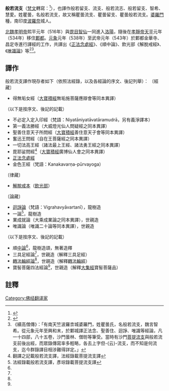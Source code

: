 {{佛教}}
'''般若流支'''（[[梵文|梵文]]轉寫：{{IAST|Prajñāruci}}<ref>{{cite encyclopedia
| url = http://buddhaspace.org/dict/dfb/data/%25E7%259E%25BF%25E6%259B%2587%25E8%2588%25AC%25E8%258B%25A5%25E6%25B5%2581%25E6%2594%25AF.html
| title = 瞿曇般若流支
| author = [[丁福保|丁福保]]
| encyclopedia = 佛學大辭典
| access-date = 2020-09-23
| archive-date = 2020-09-23
| archive-url = https://web.archive.org/web/20200923202622/http://buddhaspace.org/dict/dfb/data/%25E7%259E%25BF%25E6%259B%2587%25E8%2588%25AC%25E8%258B%25A5%25E6%25B5%2581%25E6%2594%25AF.html
| dead-url = no
}}</ref>），也譯作般若留支、流支、般若流志、般若留支、智希、慧愛。姓瞿曇，名般若流支，故又稱瞿曇流支、瞿曇留支、瞿曇般若流支。[[婆羅門|婆羅門]]種，南印度[[波羅奈|波羅奈]]城人。

[[北魏孝明帝|北魏孝明帝]]熙平元年（516年）與[[毘目智仙|毘目智仙]]一同進入[[洛陽|洛陽]]，隨後在[[孝靜帝|孝靜帝]][[天平_(東魏)|天平]]元年（534年）移住[[鄴|鄴都]]。[[元象|元象]]元年（538年）至武帝元年（543年）於鄴都金華寺、昌定寺進行譯經的工作，共譯出《[[正法念處經|正法念處經]]》、《順中論》、飲光部《解脫戒經》、《[[唯識二十論|唯識論]]》等<ref>{{cite web | url=http://dev.ddbc.edu.tw/authority/person/?fromInner=A000852 | title=人名規範資料庫 | publisher=法鼓佛教學院 | access-date=2013-09-19 | archive-url=https://web.archive.org/web/20130921053405/http://dev.ddbc.edu.tw/authority/person/?fromInner=A000852 | archive-date=2013-09-21 | dead-url=yes }}</ref><ref>《續高僧傳》：「有南天竺波羅柰城婆羅門，姓瞿曇氏，名般若流支，魏言智希。從元象元年至興和末，於鄴城譯正法念、聖善住、迴諍、唯識等經論，凡一十四部，八十五卷，沙門曇林、僧昉等筆受。當時有沙門[[菩提流支|菩提流支]]與般若流支前後出經，而眾錄傳寫率多輕略，各去上字但-{云}-流支，而不知是何流支，迄今群錄譯目相涉難得詳定。」</ref>。

==譯作==
般若流支譯作現存者如下（依照法經錄，以及各經論的序文、後記列舉）：
{{Refbegin|30em}}
〔經藏〕
* 得無垢女經（[[大寶積經|大寶積經]]無垢施菩薩應辯會等同本異譯）
（以下是按序文、後記的記載）
* 不必定入定入印經（梵語：Niyatāniyatāvatāramudrā，另有義淨譯本）
* 第一義法勝經（大威燈光仙人問疑經之同本異譯）
* 聖善住意天子所問經（[[大寶積經|大寶積經]]善住意天子會等同本異譯）
* 奮迅王問經（自在王菩薩經之同本異譯）
* 一切法高王經（諸法最上王經、諸法勇王經之同本異譯）
* 毘耶娑問經<ref name="#1">翻譯之記載般若流支譯，法經錄載菩提流支譯</ref>（[[大寶積經|大寶積經]]廣博仙人會之同本異譯）
* [[正法念處經|正法念處經]]
* 金色王經（梵語：Kanakavarṇa-pūrvayoga）
〔律藏〕
* [[波羅提木叉|解脫戒本]]（[[飲光部|飲光部]]）
〔論藏〕
* [[迴諍論|迴諍論]]（梵語：Vigrahavyāvartanī），龍樹造
* 一{{tsl|en|Shloka|首盧迦|輸盧迦}}論<ref>法經錄載般若流支譯，彥琮錄載菩提流支譯</ref>，龍樹造
* 業成就論（大乘成業論之同本異譯），世親造
* 唯識論（唯識二十論等同本異譯），世親造
（以下是按序文、後記的記載）
* 順[[中論|中論]]<ref name="#1"/>，龍樹造頌，無著造釋
* 三具足經論<ref name="#1"/>，世親造（解釋三具足經）
* [[轉法輪經憂波提舍|轉法輪經論]]<ref name="#1"/>，世親造（解釋[[轉法輪經|轉法輪經]]）
* 寶髻菩薩四法經論<ref name="#1"/>，世親造（解釋[[大集經|大集經]]寶髻菩薩品）
{{Refend}}

==註釋==
{{reflist}}

{{Authority control}}
[[Category:佛经翻译家|Category:佛经翻译家]]